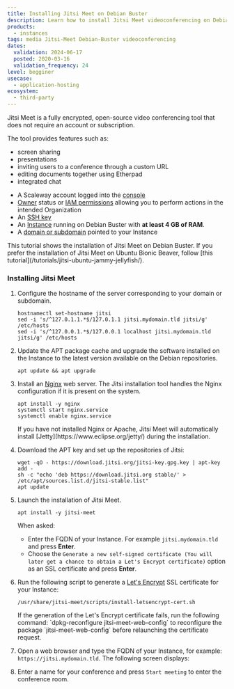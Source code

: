 ```yaml
---
title: Installing Jitsi Meet on Debian Buster
description: Learn how to install Jitsi Meet videoconferencing on Debian Buster (10)) with this step-by-step guide.
products:
  - instances
tags: media Jitsi-Meet Debian-Buster videoconferencing
dates:
  validation: 2024-06-17
  posted: 2020-03-16
  validation_frequency: 24
level: begginer
usecase:
  - application-hosting
ecosystem:
  - third-party
---
```




Jitsi Meet is a fully encrypted, open-source video conferencing tool that does not require an account or subscription.

The tool provides features such as:
* screen sharing
* presentations
* inviting users to a conference through a custom URL
* editing documents together using Etherpad
* integrated chat

<Requirements />

- A Scaleway account logged into the [console](https://console.scaleway.com)
- [Owner](/iam/concepts/#owner) status or [IAM permissions](/iam/concepts/#permission) allowing you to perform actions in the intended Organization
- An [SSH key](/organizations-and-projects/how-to/create-ssh-key/)
- An [Instance](/instances/how-to/create-an-instance/) running on Debian Buster with **at least 4 GB of RAM**.
- A [domain or subdomain](/domains-and-dns/quickstart/) pointed to your Instance

<Message type="note">
  This tutorial shows the installation of Jitsi Meet on Debian Buster. If you prefer the installation of Jitsi Meet on Ubuntu Bionic Beaver, follow [this tutorial](/tutorials/jitsi-ubuntu-jammy-jellyfish/).
</Message>

### Installing Jitsi Meet

1. Configure the hostname of the server corresponding to your domain or subdomain.
    ```
    hostnamectl set-hostname jitsi
    sed -i 's/^127.0.1.1.*$/127.0.1.1 jitsi.mydomain.tld jitsi/g' /etc/hosts
    sed -i 's/^127.0.0.1.*$/127.0.0.1 localhost jitsi.mydomain.tld jitsi/g' /etc/hosts
    ```
2. Update the APT package cache and upgrade the software installed on the Instance to the latest version available on the Debian repositories.
    ```
    apt update && apt upgrade
    ```
3. Install an [Nginx](https://nginx.org) web server. The Jitsi installation tool handles the Nginx configuration if it is present on the system.
    ```
    apt install -y nginx
    systemctl start nginx.service
    systemctl enable nginx.service
    ```

    <Message type="important">
    If you have not installed Nginx or Apache, Jitsi Meet will automatically install [Jetty](https://www.eclipse.org/jetty/) during the installation.
    </Message>

4. Download the APT key and set up the repositories of Jitsi:
    ```
    wget -qO - https://download.jitsi.org/jitsi-key.gpg.key | apt-key add -
    sh -c "echo 'deb https://download.jitsi.org stable/' > /etc/apt/sources.list.d/jitsi-stable.list"
    apt update
    ```
5. Launch the installation of Jitsi Meet.
    ```
    apt install -y jitsi-meet
    ```
    When asked:

      - Enter the FQDN of your Instance. For example `jitsi.mydomain.tld` and press **Enter**.
      - Choose the `Generate a new self-signed certificate (You will later get a chance to obtain a Let's Encrypt certificate)` option as an SSL certificate and press **Enter**.
6. Run the following script to generate a [Let's Encrypt](https://letsencrypt.org) SSL certificate for your Instance:
    ```
    /usr/share/jitsi-meet/scripts/install-letsencrypt-cert.sh
    ```

    <Message type="tip">
    If the generation of the Let's Encrypt certificate fails, run the following command: `dpkg-reconfigure jitsi-meet-web-config` to reconfigure the package `jitsi-meet-web-config` before relaunching the certificate request.
    </Message>
7. Open a web browser and type the FQDN of your Instance, for example: `https://jitsi.mydomain.tld`. The following screen displays:
    <Lightbox image={image} alt="" />
8. Enter a name for your conference and press `Start meeting` to enter the conference room.
    <Lightbox image={image2} alt="" />
